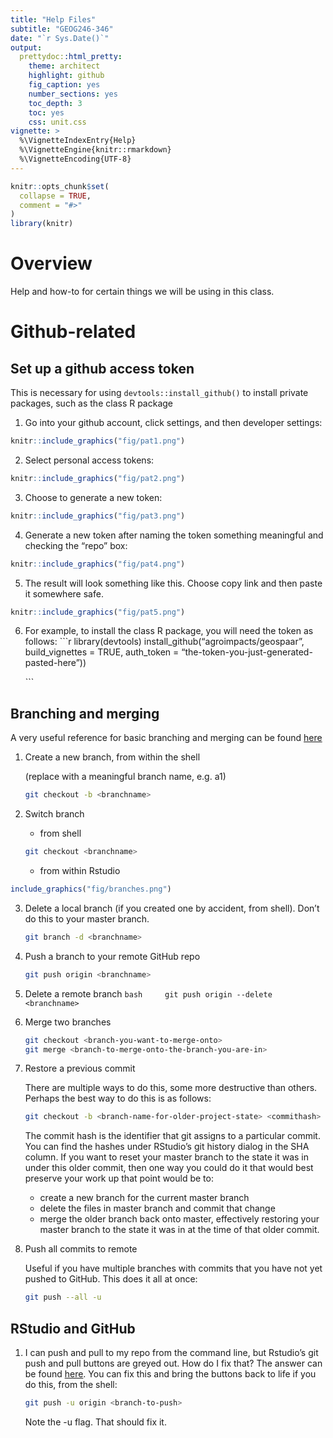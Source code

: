 ```yaml
---
title: "Help Files"
subtitle: "GEOG246-346"
date: "`r Sys.Date()`"
output:
  prettydoc::html_pretty:
    theme: architect
    highlight: github
    fig_caption: yes
    number_sections: yes
    toc_depth: 3
    toc: yes
    css: unit.css
vignette: >
  %\VignetteIndexEntry{Help}
  %\VignetteEngine{knitr::rmarkdown}
  %\VignetteEncoding{UTF-8}
---
```


```r
knitr::opts_chunk$set(
  collapse = TRUE,
  comment = "#>"
)
library(knitr)
```

# Overview
Help and how-to for certain things we will be using in this class.

# Github-related{#github-related}
## Set up a github access token{#set-up-a-github-access-token}

This is necessary for using `devtools::install_github()` to install private packages, such as the class R package

1. Go into your github account, click settings, and then developer settings:

```r
knitr::include_graphics("fig/pat1.png")
```

2. Select personal access tokens:

```r
knitr::include_graphics("fig/pat2.png")
```

3. Choose to generate a new token:

```r
knitr::include_graphics("fig/pat3.png")
```

4. Generate a new token after naming the token something meaningful and checking the "repo" box:

```r
knitr::include_graphics("fig/pat4.png")
```

5. The result will look something like this. Choose copy link and then paste it somewhere safe. 
```r
knitr::include_graphics("fig/pat5.png")
```

6. For example, to install the class R package, you will need the token as follows: 
    ```r
    library(devtools)
    install_github("agroimpacts/geospaar", build_vignettes = TRUE, 
                   auth_token = "the-token-you-just-generated-pasted-here"))

    ```

## Branching and merging{#branching-and-merging}

A very useful reference for basic branching and merging can be found [here](https://git-scm.com/book/en/v2/Git-Branching-Basic-Branching-and-Merging)

1. Create a new branch, from within the shell

    (replace <branchname> with a meaningful branch name, e.g. a1)
    
    ```bash
    git checkout -b <branchname>
    ```

2. Switch branch

    - from shell
    
    ```bash
    git checkout <branchname>
    ```

    - from within Rstudio
    
```r
include_graphics("fig/branches.png") 
```


3. Delete a local branch (if you created one by accident, from shell). Don't do this to your master branch. 

    ```bash
    git branch -d <branchname>
    ```


4. Push a branch to your remote GitHub repo

    ```bash
    git push origin <branchname>
    ```

5. Delete a remote branch
    ```bash
    git push origin --delete <branchname>
    ```

6. Merge two branches

    ```bash
    git checkout <branch-you-want-to-merge-onto>
    git merge <branch-to-merge-onto-the-branch-you-are-in>
    ```

7. Restore a previous commit


    There are multiple ways to do this, some more destructive than others. Perhaps the best way to do this is as follows: 

    ```bash
    git checkout -b <branch-name-for-older-project-state> <commithash>
    ```


    The commit hash is the identifier that git assigns to a particular commit. You can find the hashes under RStudio's git history dialog in the SHA column. If you want to reset your master branch to the state it was in under this older commit, then one way you could do it that would best preserve your work up that point would be to: 
    
    - create a new branch for the current master branch
    - delete the files in master branch and commit that change
    - merge the older branch back onto master, effectively restoring your master branch to the state it was in at the time of that older commit.

8. Push all commits to remote


    Useful if you have multiple branches with commits that you have not yet pushed to GitHub. This does it all at once: 

    ```bash
    git push --all -u 
    ```

## RStudio and GitHub

1. I can push and pull to my repo from the command line, but Rstudio's git push and pull buttons are greyed out. How do I fix that? The answer can be found [here](https://landeco2point0.wordpress.com/2014/07/22/things-i-forget-pushpull-greyed-out-in-rstudio/). You can fix this and bring the buttons back to life if you do this, from the shell:

    ```bash
    git push -u origin <branch-to-push>
    ```
    
    Note the -u flag. That should fix it. 


